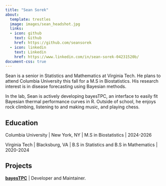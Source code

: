 ```yaml
---
title: "Sean Sorek"
about:
  template: trestles
  image: images/sean_headshot.jpg
  links:
  - icon: github
    text: Github
    href: https://github.com/seansorek
  - icon: linkedin
    text: Linkedin
    href: https://www.linkedin.com/in/sean-sorek-04231520b/
document-css: true
---
```




Sean is a senior in Statistics and Mathematics at Virginia Tech. He plans to attend Columbia University this fall for a M.S in Biostatistics. His research interest is in disease forecasting using Bayesian methods.

In the lab, Sean is actively developing bayesTPC, an interface to easily fit Bayesian thermal performance curves in R. Outside of school, he enjoys rock climbing, listening to and making music, and playing chess.


## Education

Columbia University \| New York, NY \| M.S in Biostatistics \| 2024-2026

Virginia Tech \| Blacksburg, VA \| B.S in Statistics and B.S in Mathematics \| 2020-2024


## Projects

**[bayesTPC](https://github.com/johnwilliamsmithjr/bayesTPC)** | Developer and Maintainer.

